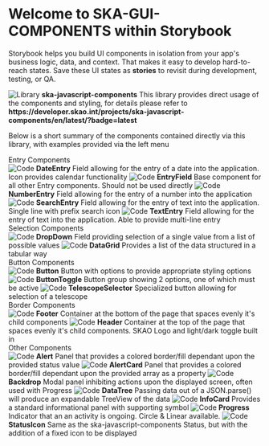 
<Meta title="Example/Introduction" />

<style>
  {`
  .subheading {
    --mediumdark: '#999999';
    font-weight: 900;
    font-size: 13px;
    color: #999;
    letter-spacing: 6px;
    line-height: 24px;
    text-transform: uppercase;
    margin-bottom: 12px;
    margin-top: 40px;
  }

  .link-list {
    display: grid;
    grid-template-columns: 1fr;
    grid-template-rows: 1fr 1fr;
    row-gap: 10px;
  }

  @media (min-width: 620px) {
    .link-list {
      row-gap: 20px;
      column-gap: 20px;
      grid-template-columns: 1fr 1fr;
    }
  }

  @media all and (-ms-high-contrast:none) {
  .link-list {
      display: -ms-grid;
      -ms-grid-columns: 1fr 1fr;
      -ms-grid-rows: 1fr 1fr;
    }
  }

  .link-item {
    display: block;
    padding: 20px 30px 20px 15px;
    border: 1px solid #00000010;
    border-radius: 5px;
    transition: background 150ms ease-out, border 150ms ease-out, transform 150ms ease-out;
    color: #333333;
    display: flex;
    align-items: flex-start;
  }

  .link-item:hover {
    border-color: #1EA7FD50;
    transform: translate3d(0, -3px, 0);
    box-shadow: rgba(0, 0, 0, 0.08) 0 3px 10px 0;
  }

  .link-item:active {
    border-color: #1EA7FD;
    transform: translate3d(0, 0, 0);
  }

  .link-item strong {
    font-weight: 700;
    display: block;
    margin-bottom: 2px;
  }
  
  .link-item img {
    height: 40px;
    width: 40px;
    margin-right: 15px;
    flex: none;
  }

  .link-item span {
    font-size: 14px;
    line-height: 20px;
  }

  .tip {
    display: inline-block;
    border-radius: 1em;
    font-size: 11px;
    line-height: 12px;
    font-weight: 700;
    background: #E7FDD8;
    color: #66BF3C;
    padding: 4px 12px;
    margin-right: 10px;
    vertical-align: top;
  }

  .tip-wrapper {
    font-size: 13px;
    line-height: 20px;
    margin-top: 40px;
    margin-bottom: 40px;
  }

  .tip-wrapper code {
    font-size: 12px;
    display: inline-block;
  }

  
  `}
</style>

# Welcome to SKA-GUI-COMPONENTS within Storybook

Storybook helps you build UI components in isolation from your app's business logic, data, and context.
That makes it easy to develop hard-to-reach states.
Save these UI states as **stories** to revisit during development, testing, or QA.

<a className="link-item">
<img src={Flow} alt="Library" />
    <span>
      <strong>ska-javascript-components</strong>
      This library provides direct usage of the components and styling, for details please refer to
      <strong>https://developer.skao.int/projects/ska-javascript-components/en/latest/?badge=latest</strong>
    </span>
</a>

Below is a short summary of the components contained directly via this library, with examples provided via the left menu

<div className="subheading">Entry Components</div>

<div>
  <a className="link-item">
    <img src={Code} alt="Code" />
    <span>
      <strong>DateEntry</strong>
      Field allowing for the entry of a date into the application. Icon provides calendar functionality
    </span>
  </a>
  <a className="link-item">
    <img src={Code} alt="Code" />
    <span>
      <strong>EntryField</strong>
      Base component for all other Entry components. Should not be used directly
    </span>
  </a>
  <a className="link-item">
    <img src={Code} alt="Code" />
    <span>
      <strong>NumberEntry</strong>
      Field allowing for the entry of a number into the application
    </span>
  </a>
    <a className="link-item">
    <img src={Code} alt="Code" />
    <span>
      <strong>SearchEntry</strong>
      Field allowing for the entry of text into the application. Single line with prefix  search icon
    </span>
  </a>
  <a className="link-item">
    <img src={Code} alt="Code" />
    <span>
      <strong>TextEntry</strong>
      Field allowing for the entry of text into the application. Able to provide multi-line entry
    </span>
  </a>
</div>

<div className="subheading">Selection Components</div>

<div>
  <a className="link-item">
    <img src={Code} alt="Code" />
    <span>
      <strong>DropDown</strong>
      Field providing selection of a single value from a list of possible values
    </span>
  </a>
  <a className="link-item">
    <img src={Code} alt="Code" />
    <span>
      <strong>DataGrid</strong>
      Provides a list of the data structured in a tabular way
    </span>
  </a>
</div>

<div className="subheading">Button Components</div>

<div>
  <a className="link-item">
    <img src={Code} alt="Code" />
    <span>
      <strong>Button</strong>
      Button with options to provide appropriate styling options
    </span>
  </a>
  <a className="link-item">
    <img src={Code} alt="Code" />
    <span>
      <strong>ButtonToggle</strong>
      Button group showing 2 options, one of which must be active
    </span>
  </a>
    <a className="link-item">
    <img src={Code} alt="Code" />
    <span>
      <strong>TelescopeSelector</strong>
      Specialized button allowing for selection of a telescope
    </span>
  </a>
</div>

<div className="subheading">Border Components</div>

<div>
  <a className="link-item">
    <img src={Code} alt="Code" />
    <span>
      <strong>Footer</strong>
      Container at the bottom of the page that spaces evenly it's child components
    </span>
  </a>
  <a className="link-item">
    <img src={Code} alt="Code" />
    <span>
      <strong>Header</strong>
      Container at the top of the page that spaces evenly it's child components. SKAO Logo and light/dark
      toggle built in
    </span>
  </a>
</div>

<div className="subheading">Other Components</div>

<div>
  <a className="link-item">
    <img src={Code} alt="Code" />
    <span>
      <strong>Alert</strong>
      Panel that provides a colored border/fill dependant upon the provided status value
    </span>
  </a>
  <a className="link-item">
    <img src={Code} alt="Code" />
    <span>
      <strong>AlertCard</strong>
      Panel that provides a colored border/fill dependant upon the provided array as a property
    </span>
  </a>
    <a className="link-item">
    <img src={Code} alt="Code" />
    <span>
      <strong>Backdrop</strong>
      Modal panel inhibiting actions upon the displayed screen, often used with Progress
    </span>
  </a>
    <a className="link-item">
    <img src={Code} alt="Code" />
    <span>
      <strong>DataTree</strong>
      Passing data out of a JSON.parse() will produce an expandable TreeView of the data
    </span>
  </a>
  <a className="link-item">
    <img src={Code} alt="Code" />
    <span>
      <strong>InfoCard</strong>
      Provides a standard informational panel with supporting symbol
    </span>
  </a>
    <a className="link-item">
    <img src={Code} alt="Code" />
    <span>
      <strong>Progress</strong>
      Indicator that an an activity is ongoing. Circle & Linear available.
    </span>
  </a>
  <a className="link-item">
    <img src={Code} alt="Code" />
    <span>
      <strong>StatusIcon</strong>
      Same as the ska-javascript-components Status, but with the addition of a fixed icon to be displayed
    </span>
  </a>
</div>
